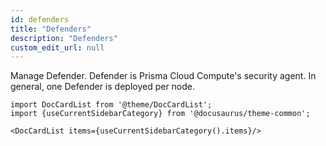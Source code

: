 ```yaml
---
id: defenders
title: "Defenders"
description: "Defenders"
custom_edit_url: null
---
```




Manage Defender.
Defender is Prisma Cloud Compute's security agent.
In general, one Defender is deployed per node.




```mdx-code-block
import DocCardList from '@theme/DocCardList';
import {useCurrentSidebarCategory} from '@docusaurus/theme-common';

<DocCardList items={useCurrentSidebarCategory().items}/>
```
      